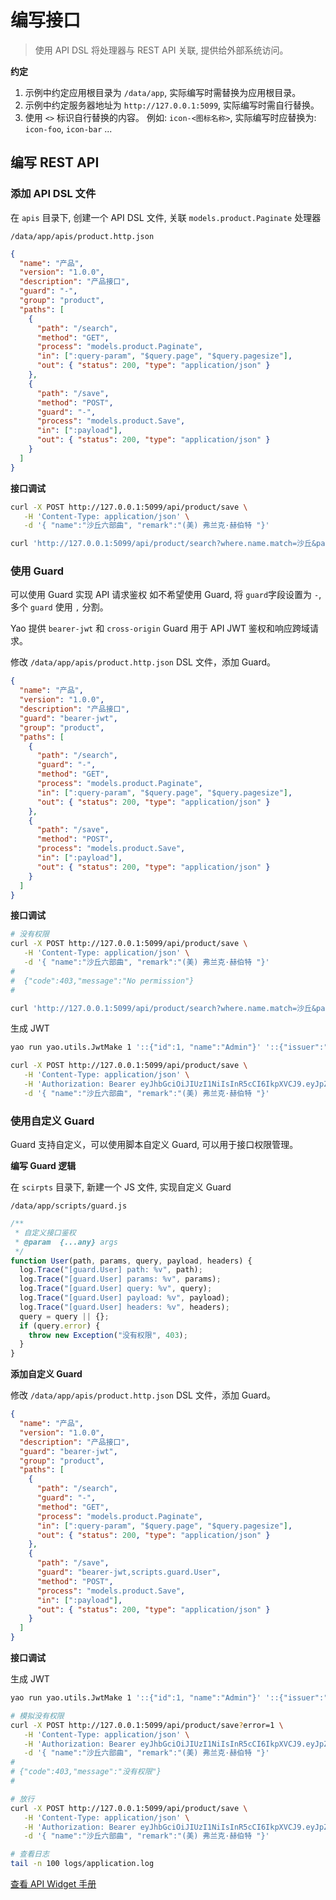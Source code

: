 # 编写接口

<blockquote>
  使用 API DSL 将处理器与 REST API 关联, 提供给外部系统访问。
</blockquote>

**约定**

1. 示例中约定应用根目录为 `/data/app`, 实际编写时需替换为应用根目录。
2. 示例中约定服务器地址为 `http://127.0.0.1:5099`, 实际编写时需自行替换。
3. 使用 `<>` 标识自行替换的内容。 例如: `icon-<图标名称>`, 实际编写时应替换为: `icon-foo`, `icon-bar` ...

## 编写 REST API

### 添加 API DSL 文件

在 `apis` 目录下, 创建一个 API DSL 文件, 关联 `models.product.Paginate` 处理器

`/data/app/apis/product.http.json`

```json
{
  "name": "产品",
  "version": "1.0.0",
  "description": "产品接口",
  "guard": "-",
  "group": "product",
  "paths": [
    {
      "path": "/search",
      "method": "GET",
      "process": "models.product.Paginate",
      "in": [":query-param", "$query.page", "$query.pagesize"],
      "out": { "status": 200, "type": "application/json" }
    },
    {
      "path": "/save",
      "method": "POST",
      "guard": "-",
      "process": "models.product.Save",
      "in": [":payload"],
      "out": { "status": 200, "type": "application/json" }
    }
  ]
}
```

**接口调试**

```bash
curl -X POST http://127.0.0.1:5099/api/product/save \
   -H 'Content-Type: application/json' \
   -d '{ "name":"沙丘六部曲", "remark":"(美) 弗兰克·赫伯特 "}'
```

```bash
curl 'http://127.0.0.1:5099/api/product/search?where.name.match=沙丘&page=1&pagesize=2'
```

### 使用 Guard

可以使用 Guard 实现 API 请求鉴权 如不希望使用 Guard, 将 `guard`字段设置为 `-`, 多个 `guard` 使用 `,` 分割。

Yao 提供 `bearer-jwt` 和 `cross-origin` Guard 用于 API JWT 鉴权和响应跨域请求。

修改 `/data/app/apis/product.http.json` DSL 文件，添加 Guard。

```json
{
  "name": "产品",
  "version": "1.0.0",
  "description": "产品接口",
  "guard": "bearer-jwt",
  "group": "product",
  "paths": [
    {
      "path": "/search",
      "guard": "-",
      "method": "GET",
      "process": "models.product.Paginate",
      "in": [":query-param", "$query.page", "$query.pagesize"],
      "out": { "status": 200, "type": "application/json" }
    },
    {
      "path": "/save",
      "method": "POST",
      "process": "models.product.Save",
      "in": [":payload"],
      "out": { "status": 200, "type": "application/json" }
    }
  ]
}
```

**接口调试**

```bash
# 没有权限
curl -X POST http://127.0.0.1:5099/api/product/save \
   -H 'Content-Type: application/json' \
   -d '{ "name":"沙丘六部曲", "remark":"(美) 弗兰克·赫伯特 "}'
#
#  {"code":403,"message":"No permission"}
#
```

```bash
curl 'http://127.0.0.1:5099/api/product/search?where.name.match=沙丘&page=1&pagesize=2'
```

生成 JWT

```bash
yao run yao.utils.JwtMake 1 '::{"id":1, "name":"Admin"}' '::{"issuer":"yao"}'
```

```bash
curl -X POST http://127.0.0.1:5099/api/product/save \
   -H 'Content-Type: application/json' \
   -H 'Authorization: Bearer eyJhbGciOiJIUzI1NiIsInR5cCI6IkpXVCJ9.eyJpZCI6MSwic2lkIjoiZTZIODVMQ3Y5ODZZNVFsUG5lWWRGa1pPSUQ1LVFYYWxMX1pEazFLb0F3ND0iLCJkYXRhIjp7Imlzc3VlciI6InlhbyJ9LCJhdWQiOiJYaWFuZyBNZXRhZGF0YSBBZG1pbiBQYW5lbCIsImV4cCI6MTY2NzQ5NDg0MSwianRpIjoiMSIsImlhdCI6MTY2NzQ5MTI0MSwiaXNzIjoieGlhbmc6MSIsIm5iZiI6MTY2NzQ5MTI0MSwic3ViIjoiVXNlciBUb2tlbiJ9.AHv7OVeFZCTopWXPj1E__xVXal0oHdNYNrcoM93K8RI' \
   -d '{ "name":"沙丘六部曲", "remark":"(美) 弗兰克·赫伯特 "}'
```

### 使用自定义 Guard

Guard 支持自定义，可以使用脚本自定义 Guard, 可以用于接口权限管理。

**编写 Guard 逻辑**

在 `scirpts` 目录下, 新建一个 JS 文件, 实现自定义 Guard

`/data/app/scripts/guard.js`

```javascript
/**
 * 自定义接口鉴权
 * @param  {...any} args
 */
function User(path, params, query, payload, headers) {
  log.Trace("[guard.User] path: %v", path);
  log.Trace("[guard.User] params: %v", params);
  log.Trace("[guard.User] query: %v", query);
  log.Trace("[guard.User] payload: %v", payload);
  log.Trace("[guard.User] headers: %v", headers);
  query = query || {};
  if (query.error) {
    throw new Exception("没有权限", 403);
  }
}
```

**添加自定义 Guard**

修改 `/data/app/apis/product.http.json` DSL 文件，添加 Guard。

```json
{
  "name": "产品",
  "version": "1.0.0",
  "description": "产品接口",
  "guard": "bearer-jwt",
  "group": "product",
  "paths": [
    {
      "path": "/search",
      "guard": "-",
      "method": "GET",
      "process": "models.product.Paginate",
      "in": [":query-param", "$query.page", "$query.pagesize"],
      "out": { "status": 200, "type": "application/json" }
    },
    {
      "path": "/save",
      "guard": "bearer-jwt,scripts.guard.User",
      "method": "POST",
      "process": "models.product.Save",
      "in": [":payload"],
      "out": { "status": 200, "type": "application/json" }
    }
  ]
}
```

**接口调试**

生成 JWT

```bash
yao run yao.utils.JwtMake 1 '::{"id":1, "name":"Admin"}' '::{"issuer":"yao"}'
```

```bash
# 模拟没有权限
curl -X POST http://127.0.0.1:5099/api/product/save?error=1 \
   -H 'Content-Type: application/json' \
   -H 'Authorization: Bearer eyJhbGciOiJIUzI1NiIsInR5cCI6IkpXVCJ9.eyJpZCI6MSwic2lkIjoiZTZIODVMQ3Y5ODZZNVFsUG5lWWRGa1pPSUQ1LVFYYWxMX1pEazFLb0F3ND0iLCJkYXRhIjp7Imlzc3VlciI6InlhbyJ9LCJhdWQiOiJYaWFuZyBNZXRhZGF0YSBBZG1pbiBQYW5lbCIsImV4cCI6MTY2NzQ5NDg0MSwianRpIjoiMSIsImlhdCI6MTY2NzQ5MTI0MSwiaXNzIjoieGlhbmc6MSIsIm5iZiI6MTY2NzQ5MTI0MSwic3ViIjoiVXNlciBUb2tlbiJ9.AHv7OVeFZCTopWXPj1E__xVXal0oHdNYNrcoM93K8RI' \
   -d '{ "name":"沙丘六部曲", "remark":"(美) 弗兰克·赫伯特 "}'
#
# {"code":403,"message":"没有权限"}
#
```

```bash
# 放行
curl -X POST http://127.0.0.1:5099/api/product/save \
   -H 'Content-Type: application/json' \
   -H 'Authorization: Bearer eyJhbGciOiJIUzI1NiIsInR5cCI6IkpXVCJ9.eyJpZCI6MSwic2lkIjoiZTZIODVMQ3Y5ODZZNVFsUG5lWWRGa1pPSUQ1LVFYYWxMX1pEazFLb0F3ND0iLCJkYXRhIjp7Imlzc3VlciI6InlhbyJ9LCJhdWQiOiJYaWFuZyBNZXRhZGF0YSBBZG1pbiBQYW5lbCIsImV4cCI6MTY2NzQ5NDg0MSwianRpIjoiMSIsImlhdCI6MTY2NzQ5MTI0MSwiaXNzIjoieGlhbmc6MSIsIm5iZiI6MTY2NzQ5MTI0MSwic3ViIjoiVXNlciBUb2tlbiJ9.AHv7OVeFZCTopWXPj1E__xVXal0oHdNYNrcoM93K8RI' \
   -d '{ "name":"沙丘六部曲", "remark":"(美) 弗兰克·赫伯特 "}'
```

```bash
# 查看日志
tail -n 100 logs/application.log
```

[查看 API Widget 手册](../手册/Widgets/API)

<Div style={{ display: "flex", justifyContent: "space-between" }}>
  <Link type="prev" title="逻辑编排" link="基础/逻辑编排"></Link>
  <Link type="next" title="编写界面" link="基础/编写界面"></Link>
</Div>

